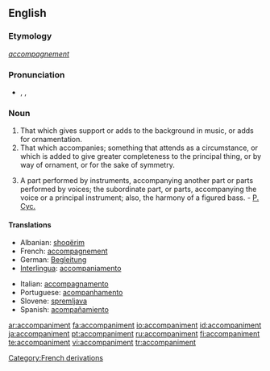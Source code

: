 ==English==

===Etymology===
{{F.}} ''[[accompagnement]]''

===Pronunciation===
* {{enPR|ə-kŭmʹpə-nē-mənt}}, {{IPA|/əˈkʌmpənimənt/}}, {{SAMPA|/@"kVmp@nim@nt/}}

===Noun===
{{en-noun}}

# That which gives support or adds to the background in music, or adds for ornamentation.
# That which accompanies; something that attends as a circumstance, or which is added to give greater completeness to the principal thing, or by way of ornament, or for the sake of symmetry.
# {{music}} A part performed by instruments, accompanying another part or parts performed by voices; the subordinate part, or parts, accompanying the voice or a principal instrument; also, the harmony of a figured bass. - [[P. Cyc.]]

====Translations====
{{top}}
* Albanian: [[shoqërim]]
* French: [[accompagnement]]
* German: [[Begleitung]]
* [[Interlingua]]: [[accompaniamento]]
{{mid}}
* Italian: [[accompagnamento]]
* Portuguese: [[acompanhamento]]
* Slovene: [[spremljava]] {{f}}
* Spanish: [[acompañamiento]]
{{bottom}}

[[Category:French derivations]]

[[ar:accompaniment]]
[[fa:accompaniment]]
[[io:accompaniment]]
[[id:accompaniment]]
[[ja:accompaniment]]
[[pt:accompaniment]]
[[ru:accompaniment]]
[[fi:accompaniment]]
[[te:accompaniment]]
[[vi:accompaniment]]
[[tr:accompaniment]]